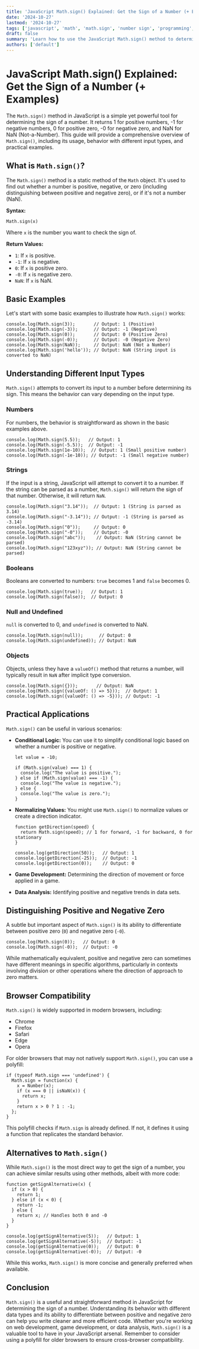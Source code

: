 ```yaml
---
title: 'JavaScript Math.sign() Explained: Get the Sign of a Number (+ Examples)'
date: '2024-10-27'
lastmod: '2024-10-27'
tags: ['javascript', 'math', 'math.sign', 'number sign', 'programming', 'web development']
draft: false
summary: 'Learn how to use the JavaScript Math.sign() method to determine the sign of a number. This comprehensive guide includes code examples and explanations for positive, negative, zero, and NaN values.'
authors: ['default']
---
```


# JavaScript Math.sign() Explained: Get the Sign of a Number (+ Examples)

The `Math.sign()` method in JavaScript is a simple yet powerful tool for determining the sign of a number. It returns 1 for positive numbers, -1 for negative numbers, 0 for positive zero, -0 for negative zero, and NaN for NaN (Not-a-Number). This guide will provide a comprehensive overview of `Math.sign()`, including its usage, behavior with different input types, and practical examples.

## What is `Math.sign()`?

The `Math.sign()` method is a static method of the `Math` object. It's used to find out whether a number is positive, negative, or zero (including distinguishing between positive and negative zero), or if it's not a number (NaN).

**Syntax:**

```plaintext
Math.sign(x)
```

Where `x` is the number you want to check the sign of.

**Return Values:**

- `1`: If `x` is positive.
- `-1`: If `x` is negative.
- `0`: If `x` is positive zero.
- `-0`: If `x` is negative zero.
- `NaN`: If `x` is NaN.

## Basic Examples

Let's start with some basic examples to illustrate how `Math.sign()` works:

```plaintext
console.log(Math.sign(3));       // Output: 1 (Positive)
console.log(Math.sign(-3));      // Output: -1 (Negative)
console.log(Math.sign(0));       // Output: 0 (Positive Zero)
console.log(Math.sign(-0));      // Output: -0 (Negative Zero)
console.log(Math.sign(NaN));     // Output: NaN (Not a Number)
console.log(Math.sign('hello')); // Output: NaN (String input is converted to NaN)
```

## Understanding Different Input Types

`Math.sign()` attempts to convert its input to a number before determining its sign. This means the behavior can vary depending on the input type.

### Numbers

For numbers, the behavior is straightforward as shown in the basic examples above.

```plaintext
console.log(Math.sign(5.5));   // Output: 1
console.log(Math.sign(-5.5));  // Output: -1
console.log(Math.sign(1e-10));  // Output: 1 (Small positive number)
console.log(Math.sign(-1e-10)); // Output: -1 (Small negative number)
```

### Strings

If the input is a string, JavaScript will attempt to convert it to a number. If the string can be parsed as a number, `Math.sign()` will return the sign of that number. Otherwise, it will return `NaN`.

```plaintext
console.log(Math.sign("3.14"));  // Output: 1 (String is parsed as 3.14)
console.log(Math.sign("-3.14")); // Output: -1 (String is parsed as -3.14)
console.log(Math.sign("0"));     // Output: 0
console.log(Math.sign("-0"));    // Output: -0
console.log(Math.sign("abc"));    // Output: NaN (String cannot be parsed)
console.log(Math.sign("123xyz")); // Output: NaN (String cannot be parsed)
```

### Booleans

Booleans are converted to numbers: `true` becomes 1 and `false` becomes 0.

```plaintext
console.log(Math.sign(true));   // Output: 1
console.log(Math.sign(false));  // Output: 0
```

### Null and Undefined

`null` is converted to 0, and `undefined` is converted to NaN.

```plaintext
console.log(Math.sign(null));      // Output: 0
console.log(Math.sign(undefined)); // Output: NaN
```

### Objects

Objects, unless they have a `valueOf()` method that returns a number, will typically result in `NaN` after implicit type conversion.

```plaintext
console.log(Math.sign({}));       // Output: NaN
console.log(Math.sign({valueOf: () => 5}));  // Output: 1
console.log(Math.sign({valueOf: () => -5})); // Output: -1
```

## Practical Applications

`Math.sign()` can be useful in various scenarios:

- **Conditional Logic:** You can use it to simplify conditional logic based on whether a number is positive or negative.

  ```plaintext
  let value = -10;

  if (Math.sign(value) === 1) {
    console.log("The value is positive.");
  } else if (Math.sign(value) === -1) {
    console.log("The value is negative.");
  } else {
    console.log("The value is zero.");
  }
  ```

- **Normalizing Values:** You might use `Math.sign()` to normalize values or create a direction indicator.

  ```plaintext
  function getDirection(speed) {
    return Math.sign(speed); // 1 for forward, -1 for backward, 0 for stationary
  }

  console.log(getDirection(50));   // Output: 1
  console.log(getDirection(-25));  // Output: -1
  console.log(getDirection(0));    // Output: 0
  ```

- **Game Development:** Determining the direction of movement or force applied in a game.

- **Data Analysis:** Identifying positive and negative trends in data sets.

## Distinguishing Positive and Negative Zero

A subtle but important aspect of `Math.sign()` is its ability to differentiate between positive zero (`0`) and negative zero (`-0`).

```plaintext
console.log(Math.sign(0));   // Output: 0
console.log(Math.sign(-0));  // Output: -0
```

While mathematically equivalent, positive and negative zero can sometimes have different meanings in specific algorithms, particularly in contexts involving division or other operations where the direction of approach to zero matters.

## Browser Compatibility

`Math.sign()` is widely supported in modern browsers, including:

- Chrome
- Firefox
- Safari
- Edge
- Opera

For older browsers that may not natively support `Math.sign()`, you can use a polyfill:

```plaintext
if (typeof Math.sign === 'undefined') {
  Math.sign = function(x) {
    x = Number(x);
    if (x === 0 || isNaN(x)) {
      return x;
    }
    return x > 0 ? 1 : -1;
  };
}
```

This polyfill checks if `Math.sign` is already defined. If not, it defines it using a function that replicates the standard behavior.

## Alternatives to `Math.sign()`

While `Math.sign()` is the most direct way to get the sign of a number, you can achieve similar results using other methods, albeit with more code:

```plaintext
function getSignAlternative(x) {
  if (x > 0) {
    return 1;
  } else if (x < 0) {
    return -1;
  } else {
    return x; // Handles both 0 and -0
  }
}

console.log(getSignAlternative(5));   // Output: 1
console.log(getSignAlternative(-5));  // Output: -1
console.log(getSignAlternative(0));   // Output: 0
console.log(getSignAlternative(-0));  // Output: -0
```

While this works, `Math.sign()` is more concise and generally preferred when available.

## Conclusion

`Math.sign()` is a useful and straightforward method in JavaScript for determining the sign of a number. Understanding its behavior with different data types and its ability to differentiate between positive and negative zero can help you write cleaner and more efficient code. Whether you're working on web development, game development, or data analysis, `Math.sign()` is a valuable tool to have in your JavaScript arsenal. Remember to consider using a polyfill for older browsers to ensure cross-browser compatibility.
